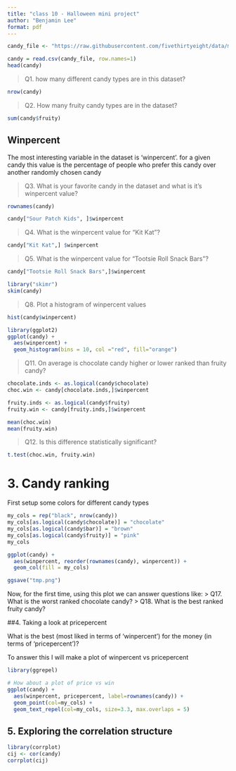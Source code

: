 ```yaml
---
title: "class 10 - Halloween mini project"
author: "Benjamin Lee"
format: pdf
---
```


```r
candy_file <- "https://raw.githubusercontent.com/fivethirtyeight/data/master/candy-power-ranking/candy-data.csv"

candy = read.csv(candy_file, row.names=1)
head(candy)

```
> Q1. how many different candy types are in this dataset?

```r
nrow(candy)
```

> Q2. How many fruity candy types are in the dataset?

```r
sum(candy$fruity)
```

## Winpercent 
The most interesting variable in the dataset is 'winpercent'. for a given candy this value is the percentage of people who prefer this candy over another randomly chosen candy 

> Q3. What is your favorite candy in the dataset and what is it’s winpercent value?

```r
rownames(candy)
```
```r
candy["Sour Patch Kids", ]$winpercent

```

> Q4. What is the winpercent value for “Kit Kat”?

```r
candy["Kit Kat",] $winpercent
```

> Q5. What is the winpercent value for “Tootsie Roll Snack Bars”?

```r
candy["Tootsie Roll Snack Bars",]$winpercent
```

```r
library("skimr")
skim(candy)
```

> Q8. Plot a histogram of winpercent values

```r
hist(candy$winpercent)
```

```r
library(ggplot2)
ggplot(candy) +
  aes(winpercent) + 
  geom_histogram(bins = 10, col ="red", fill="orange")
```

> Q11. On average is chocolate candy higher or lower ranked than fruity candy?

```r
chocolate.inds <- as.logical(candy$chocolate)
choc.win <- candy[chocolate.inds,]$winpercent

fruity.inds <- as.logical(candy$fruity)
fruity.win <- candy[fruity.inds,]$winpercent

mean(choc.win)
mean(fruity.win)
```

> Q12. Is this difference statistically significant?

```r
t.test(choc.win, fruity.win)

```

# 3. Candy ranking 

First setup some colors for different candy types

```r
my_cols = rep("black", nrow(candy))
my_cols[as.logical(candy$chocolate)] = "chocolate"
my_cols[as.logical(candy$bar)] = "brown"
my_cols[as.logical(candy$fruity)] = "pink"
my_cols
```

```r
ggplot(candy) + 
  aes(winpercent, reorder(rownames(candy), winpercent)) +
  geom_col(fill = my_cols)
```
```r
ggsave("tmp.png")
```

Now, for the first time, using this plot we can answer questions like:
> Q17. What is the worst ranked chocolate candy?
> Q18. What is the best ranked fruity candy?


##4. Taking a look at pricepercent

What is the best (most liked in terms of 'winpercent') for the money (in terms of 'pricepercent')?

To answer this I will make a plot of winpercent vs pricepercent
```r
library(ggrepel)

# How about a plot of price vs win
ggplot(candy) +
  aes(winpercent, pricepercent, label=rownames(candy)) +
  geom_point(col=my_cols) + 
  geom_text_repel(col=my_cols, size=3.3, max.overlaps = 5)
```

## 5. Exploring the correlation structure
```r
library(corrplot)
cij <- cor(candy)
corrplot(cij)
```

